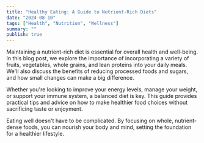 ```yaml
---
title: "Healthy Eating: A Guide to Nutrient-Rich Diets"
date: "2024-08-10"
tags: ["Health", "Nutrition", "Wellness"]
summary: ""
publish: true
---
```


Maintaining a nutrient-rich diet is essential for overall health and well-being. In this blog post, we explore the importance of incorporating a variety of fruits, vegetables, whole grains, and lean proteins into your daily meals. We'll also discuss the benefits of reducing processed foods and sugars, and how small changes can make a big difference.

Whether you're looking to improve your energy levels, manage your weight, or support your immune system, a balanced diet is key. This guide provides practical tips and advice on how to make healthier food choices without sacrificing taste or enjoyment.

Eating well doesn't have to be complicated. By focusing on whole, nutrient-dense foods, you can nourish your body and mind, setting the foundation for a healthier lifestyle.